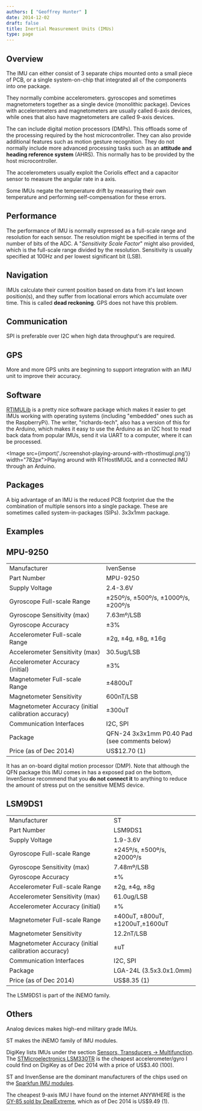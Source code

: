 ```yaml
---
authors: [ "Geoffrey Hunter" ]
date: 2014-12-02
draft: false
title: Inertial Measurement Units (IMUs)
type: page
---
```



## Overview

The IMU can either consist of 3 separate chips mounted onto a small piece of PCB, or a single system-on-chip that integrated all of the components into one package.

They normally combine accelerometers. gyroscopes and sometimes magnetometers together as a single device (monolithic package). Devices with accelerometers and magnetometers are usually called 6-axis devices, while ones that also have magnetometers are called 9-axis devices.

The can include digital motion processors (DMPs). This offloads some of the processing required by the host microcontroller. They can also provide additional features such as motion gesture recognition. They do not normally include more advanced processing tasks such as an **attitude and heading reference system** (AHRS). This normally has to be provided by the host microcontroller.

The accelerometers usually exploit the Coriolis effect and a capacitor sensor to measure the angular rate in a axis.

Some IMUs negate the temperature drift by measuring their own temperature and performing self-compensation for these errors.

## Performance

The performance of IMU is normally expressed as a full-scale range and resolution for each sensor. The resolution might be specified in terms of the number of bits of the ADC. A "_Sensitivity Scale Factor_" might also provided, which is the full-scale range divided by the resolution. Sensitivity is usually specified at 100Hz and per lowest significant bit (LSB).

## Navigation

IMUs calculate their current position based on data from it's last known position(s), and they suffer from locational errors which accumulate over time. This is called **dead reckoning**. GPS does not have this problem.

## Communication

SPI is preferable over I2C when high data throughput's are required.

## GPS

More and more GPS units are beginning to support integration with an IMU unit to improve their accuracy.

## Software

[RTIMULib](https://github.com/RTIMULib/RTIMULib) is a pretty nice software package which makes it easier to get IMUs working with operating systems (including "embedded" ones such as the RaspberryPi). The writer, "richards-tech", also has a version of this for the Arduino, which makes it easy to use the Arduino as an I2C host to read back data from popular IMUs, send it via UART to a computer, where it can be processed.

<Image src={import('./screenshot-playing-around-with-rthostimugl.png')} width="782px">Playing around with RTHostIMUGL and a connected IMU through an Arduino.</Image>

## Packages

A big advantage of an IMU is the reduced PCB footprint due the the combination of multiple sensors into a single package. These are sometimes called system-in-packages (SIPs). 3x3x1mm package.

## Examples

## MPU-9250

<table>
<tbody >
<tr >
<td >Manufacturer</td>
<td >IvenSense</td>
</tr>
<tr >
<td >Part Number</td>
<td >MPU-9250</td>
</tr>
<tr >
<td >Supply Voltage</td>
<td >2.4-3.6V</td>
</tr>
<tr >
<td >Gyroscope Full-scale Range</td>

<td >±250º/s, ±500º/s, ±1000º/s, ±200º/s</td>
</tr>
<tr >

<td >Gyroscope Sensitivity (max)</td>

<td >7.63mº/LSB</td>
</tr>
<tr >

<td >Gyroscope Accuracy</td>

<td >±3%</td>
</tr>
<tr >

<td >Accelerometer Full-scale Range</td>

<td >±2g, ±4g, ±8g, ±16g</td>
</tr>
<tr >

<td >Accelerometer Sensitivity (max)</td>

<td >30.5ug/LSB</td>
</tr>
<tr >

<td >Accelerometer Accuracy (initial)</td>

<td >±3%</td>
</tr>
<tr >

<td >Magnetometer Full-scale Range</td>

<td >±4800uT</td>
</tr>
<tr >

<td >Magnetometer Sensitivity</td>

<td >600nT/LSB</td>
</tr>
<tr >

<td >Magnetometer Accuracy (initial calibration accuracy)</td>

<td >±300uT</td>
</tr>
<tr >

<td >Communication Interfaces</td>

<td >I2C, SPI</td>
</tr>
<tr >

<td >Package</td>

<td >QFN-24 3x3x1mm P0.40 Pad (see comments below)</td>
</tr>
<tr >

<td >Price (as of Dec 2014)</td>

<td >US$12.70 (1)</td>
</tr>
</tbody>
</table>

It has an on-board digital motion processor (DMP). Note that although the QFN package this IMU comes in has a exposed pad on the bottom, InvenSense recommend that you **do not connect it** to anything to reduce the amount of stress put on the sensitive MEMS device.

## LSM9DS1

<table>
<tbody >
<tr >
<td >Manufacturer</td>
<td >ST</td>
</tr>
<tr >
<td >Part Number</td>
<td >LSM9DS1</td>
</tr>
<tr >
<td >Supply Voltage</td>
<td >1.9-3.6V</td>
</tr>
<tr >
<td >Gyroscope Full-scale Range</td>
<td >±245º/s, ±500º/s, ±2000º/s</td>
</tr>
<tr >
<td >Gyroscope Sensitivity (max)</td>
<td >7.48mº/LSB</td>
</tr>
<tr >
<td >Gyroscope Accuracy</td>
<td >±%</td>
</tr>
<tr >
<td >Accelerometer Full-scale Range</td>
<td >±2g, ±4g, ±8g</td>
</tr>
<tr >
<td >Accelerometer Sensitivity (max)</td>
<td >61.0ug/LSB</td>
</tr>
<tr >
<td >Accelerometer Accuracy (initial)</td>
<td >±%</td>
</tr>
<tr >
<td >Magnetometer Full-scale Range</td>
<td >±400uT, ±800uT, ±1200uT,±1600uT</td>
</tr>
<tr >
<td >Magnetometer Sensitivity</td>
<td >12.2nT/LSB</td>
</tr>
<tr >
<td >Magnetometer Accuracy (initial calibration accuracy)</td>
<td >±uT</td>
</tr>
<tr >
<td >Communication Interfaces</td>
<td >I2C, SPI</td>
</tr>
<tr >
<td >Package</td>
<td >LGA-24L (3.5x3.0x1.0mm)</td>
</tr>
<tr >
<td >Price (as of Dec 2014)</td>
<td >US$8.35 (1)</td>
</tr>
</tbody>
</table>

The LSM9DS1 is part of the iNEMO family.

## Others

Analog devices makes high-end military grade IMUs.

ST makes the iNEMO family of IMU modules.

DigiKey lists IMUs under the section [Sensors, Transducers -> Multifunction](http://www.digikey.com/product-search/en/sensors-transducers/multifunction/). The [STMicroelectronics LSM330TR](http://www.digikey.com/product-detail/en/LSM330TR/497-14381-1-ND/) is the cheapest accelerometer/gyro I could find on DigiKey as of Dec 2014 with a price of US$3.40 (100).

ST and InvenSense are the dominant manufacturers of the chips used on the [Sparkfun IMU modules](https://www.sparkfun.com/categories/160).

The cheapest 9-axis IMU I have found on the internet ANYWHERE is the [GY-85 sold by DealExtreme](http://www.dx.com/p/gy-85-6dof-9dof-imu-sensor-module-for-arduino-148436), which as of Dec 2014 is US$9.49 (1).
